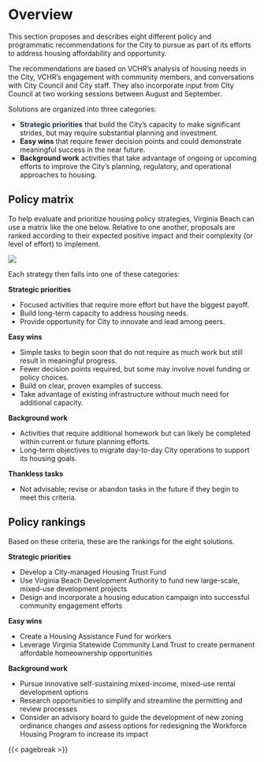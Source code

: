 # Overview

This section proposes and describes eight different policy and programmatic recommendations for the City to pursue as part of its efforts to address housing affordability and opportunity.

The recommendations are based on VCHR’s analysis of housing needs in the City, VCHR’s engagement with community members, and conversations with City Council and City staff. They also incorporate input from City Council at two working sessions between August and September.

Solutions are organized into three categories:

* [**Strategic priorities**]{style="color: #1a3454"} that build the City’s capacity to make significant strides, but may require substantial planning and investment.
* **Easy wins** that require fewer decision points and could demonstrate meaningful success in the near future.
* **Background work** activities that take advantage of ongoing or upcoming efforts to improve the City’s planning, regulatory, and operational approaches to housing.

## Policy matrix

To help evaluate and prioritize housing policy strategies, Virginia Beach can use a matrix like the one below. Relative to one another, proposals are ranked according to their expected positive impact and their complexity (or level of effort) to implement.

![](img/matrix.png)

Each strategy then falls into one of these categories:

**Strategic priorities**

* Focused activities that require more effort but have the biggest payoff.
* Build long-term capacity to address housing needs.
* Provide opportunity for City to innovate and lead among peers.

**Easy wins**

* Simple tasks to begin soon that do not require as much work but still result in meaningful progress.
* Fewer decision points required, but some may involve novel funding or policy choices.
* Build on clear, proven examples of success.
* Take advantage of existing infrastructure without much need for additional capacity.

**Background work**

* Activities that require additional homework but can likely be completed within current or future planning efforts.
* Long-term objectives to migrate day-to-day City operations to support its housing goals.

**Thankless tasks**

* Not advisable; revise or abandon tasks in the future if they begin to meet this criteria.

## Policy rankings

Based on these criteria, these are the rankings for the eight solutions.

**Strategic priorities**

* Develop a City-managed Housing Trust Fund
* Use Virginia Beach Development Authority to fund new large-scale, mixed-use development projects
* Design and incorporate a housing education campaign into successful community engagement efforts

**Easy wins**

* Create a Housing Assistance Fund for workers
* Leverage Virginia Statewide Community Land Trust to create permanent affordable homeownership opportunities

**Background work**

* Pursue innovative self-sustaining mixed-income, mixed-use rental development options
* Research opportunities to simplify and streamline the permitting and review processes
* Consider an advisory board to guide the development of new zoning ordinance changes *and* assess options for redesigning the Workforce Housing Program to increase its impact

{{< pagebreak >}}